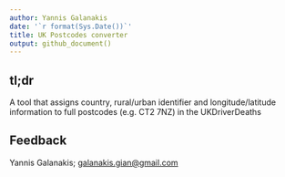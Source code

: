 ```yaml
---
author: Yannis Galanakis
date: '`r format(Sys.Date())`'
title: UK Postcodes converter
output: github_document()
---
```


## tl;dr

A tool that assigns country, rural/urban identifier and longitude/latitude information to full postcodes (e.g. CT2 7NZ) in the UKDriverDeaths


## Feedback
Yannis Galanakis; <galanakis.gian@gmail.com>